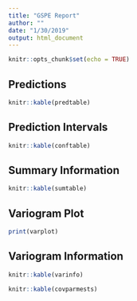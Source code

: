 ```yaml
---
title: "GSPE Report"
author: ""
date: "1/30/2019"
output: html_document
---
```


```r
knitr::opts_chunk$set(echo = TRUE)
```

## Predictions 

```r
knitr::kable(predtable)
```

## Prediction Intervals

```r
knitr::kable(conftable)
```

## Summary Information

```r
knitr::kable(sumtable)
```

## Variogram Plot

```r
print(varplot)
```

## Variogram Information

```r
knitr::kable(varinfo)

knitr::kable(covparmests)
```